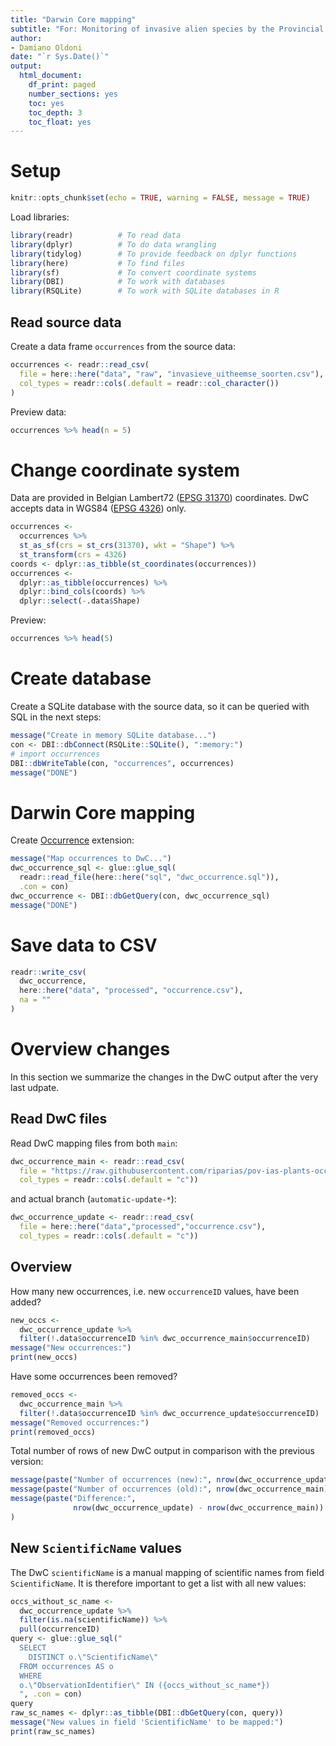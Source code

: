 ```yaml
---
title: "Darwin Core mapping"
subtitle: "For: Monitoring of invasive alien species by the Provincial Center of Environmental Research, Province East-Flanders, Belgium"
author:
- Damiano Oldoni
date: "`r Sys.Date()`"
output:
  html_document:
    df_print: paged
    number_sections: yes
    toc: yes
    toc_depth: 3
    toc_float: yes
---
```


# Setup 

```r
knitr::opts_chunk$set(echo = TRUE, warning = FALSE, message = TRUE)
```

Load libraries:

```r
library(readr)          # To read data
library(dplyr)          # To do data wrangling
library(tidylog)        # To provide feedback on dplyr functions
library(here)           # To find files
library(sf)             # To convert coordinate systems
library(DBI)            # To work with databases
library(RSQLite)        # To work with SQLite databases in R
```

## Read source data

Create a data frame `occurrences` from the source data:

```r
occurrences <- readr::read_csv(
  file = here::here("data", "raw", "invasieve_uitheemse_soorten.csv"),
  col_types = readr::cols(.default = readr::col_character())
)
```

Preview data:

```r
occurrences %>% head(n = 5)
```

# Change coordinate system

Data are provided in Belgian Lambert72 ([EPSG 31370](https://epsg.io/31370)) coordinates. DwC accepts data in WGS84 ([EPSG 4326](https://epsg.io/4326)) only.

```r
occurrences <- 
  occurrences %>% 
  st_as_sf(crs = st_crs(31370), wkt = "Shape") %>%
  st_transform(crs = 4326)
coords <- dplyr::as_tibble(st_coordinates(occurrences))
occurrences <- 
  dplyr::as_tibble(occurrences) %>% 
  dplyr::bind_cols(coords) %>%
  dplyr::select(-.data$Shape)
```

Preview:

```r
occurrences %>% head(5)
```

# Create database

Create a SQLite database with the source data, so it can be queried with SQL in the next steps:

```r
message("Create in memory SQLite database...")
con <- DBI::dbConnect(RSQLite::SQLite(), ":memory:")
# import occurrences
DBI::dbWriteTable(con, "occurrences", occurrences)
message("DONE")
```

# Darwin Core mapping

Create [Occurrence](https://rs.gbif.org/core/dwc_occurrence_2022-02-02.xml) extension:

```r
message("Map occurrences to DwC...")
dwc_occurrence_sql <- glue::glue_sql(
  readr::read_file(here::here("sql", "dwc_occurrence.sql")), 
  .con = con)
dwc_occurrence <- DBI::dbGetQuery(con, dwc_occurrence_sql)
message("DONE")
```

# Save data to CSV

```r
readr::write_csv(
  dwc_occurrence,
  here::here("data", "processed", "occurrence.csv"),
  na = ""
)
```

# Overview changes

In this section we summarize the changes in the DwC output after the very last udpate.

## Read DwC files

Read DwC mapping files from both `main`:

```r
dwc_occurrence_main <- readr::read_csv(
  file = "https://raw.githubusercontent.com/riparias/pov-ias-plants-occurrences/main/data/processed/occurrence.csv",
  col_types = readr::cols(.default = "c"))
```

and actual branch (`automatic-update-*`):
 
```r
dwc_occurrence_update <- readr::read_csv(
  file = here::here("data","processed","occurrence.csv"),
  col_types = readr::cols(.default = "c"))
```

## Overview

How many new occurrences, i.e. new `occurrenceID` values, have been added?

```r
new_occs <- 
  dwc_occurrence_update %>%
  filter(!.data$occurrenceID %in% dwc_occurrence_main$occurrenceID)
message("New occurrences:")
print(new_occs)
```

Have some occurrences been removed?

```r
removed_occs <- 
  dwc_occurrence_main %>%
  filter(!.data$occurrenceID %in% dwc_occurrence_update$occurrenceID)
message("Removed occurrences:")
print(removed_occs)
```

Total number of rows of new DwC output in comparison with the previous version:

```r
message(paste("Number of occurrences (new):", nrow(dwc_occurrence_update)))
message(paste("Number of occurrences (old):", nrow(dwc_occurrence_main)))
message(paste("Difference:", 
              nrow(dwc_occurrence_update) - nrow(dwc_occurrence_main))
)
```

## New `ScientificName` values

The DwC `scientificName` is a manual mapping of scientific names from field `ScientificName`. It is therefore important to get a list with all new values:

```r
occs_without_sc_name <- 
  dwc_occurrence_update %>%
  filter(is.na(scientificName)) %>%
  pull(occurrenceID)
query <- glue::glue_sql("
  SELECT 
    DISTINCT o.\"ScientificName\"
  FROM occurrences AS o 
  WHERE  
  o.\"ObservationIdentifier\" IN ({occs_without_sc_name*})
  ", .con = con)
query
raw_sc_names <- dplyr::as_tibble(DBI::dbGetQuery(con, query))
message("New values in field 'ScientificName' to be mapped:")
print(raw_sc_names)
```

